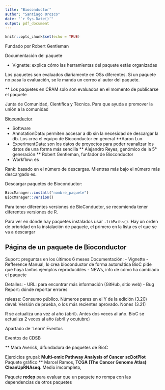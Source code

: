 ```yaml
---
title: "Bioconductor"
author: "Santiago Orozco"
date: "`r Sys.Date()`"
output: pdf_document
---
```


```r
knitr::opts_chunk$set(echo = TRUE)
```

Fundado por Robert Gentleman

Documentación del paquete

- Vignette: explica cómo las herramientas del paquete estás organizadas

Los paquetes son evaluados diariamente en OSs diferentes. Si un paquete no pasa la evaluación, se le manda un correo al autor del paquete.

** Los paquetes en CRAM solo son evaluados en el momento de publicarse el paquete

Junta de Comunidad, Científica y Técnica. Para que ayuda a promover la unión a la comunidad

[Bioconductor](https://bioconductor.org/)

- Software
- AnnotationData: permiten accesar a db sin la necesidad de descargar la db. Los crea el equipo de Bioconductor en general
**Aaron Lun
- ExperimentData: son los datos de proyectos para poder reanalizar los datos de una forma más sencilla
** Alejandro Reyes, genómico de la 5° generación
** Robert Gentleman, funfador de Bioconductor
- Workflow: es 

Rank: basado en el número de descargas. Mientras más bajo el número más descargado es.

Descargar paquetes de Bioconductor:
```r

BiocManager::install("nombre_paquete")
BiocManager::version()
```

Para tener diferentes versiones de BioConductor, se recomienda tener diferentes versiones de R.

Para ver en dónde hay paquetes instalados usar `.libPaths()`. Hay un orden de prioridad en la instalación de paquete, el primero en la lista es el que se va a descargar

## Página de un paquete de Bioconductor
Suport: preguntas en los últimos 6 meses
Documentación:
- Vignette
- Refference Manual, lo crea bioconductor de forma automática
BioC pide que haya tantos ejemplos reproducibles
- NEWs, info de cómo ha cambiado el paquete

Detalles:
- URL: para encontrar más información (GitHub, sitio web)
- Bug Report: dónde reportar errores


release: Consumo público. Números pares en el Y de la edición (3.20)
devel: Versión de prueba, o los más recientes aprovado. Nones (3.21)

R se actualiza una vez al año (abril). Antes dos veces al año.
BioC se actualiza 2 veces al año (abril y ocutubre)

Apartado de 'Learn'
Eventos 

Eventos de CDSB

** Mara Averick, difundadora de paquetes de BioC


Ejercicios grupal:
**Multi-omic Pathway Analysis of Cancer**
**scDotPlot**
Paquete gráfico
** Marcel Ramos, 
**TCGA (The Cancer Genome Atlas)**
**CleanUpRNAseq**. Medio imcompleto, 



Paquete **redep** para evaluar que un paquete no rompa con las dependencias de otros paquetes


